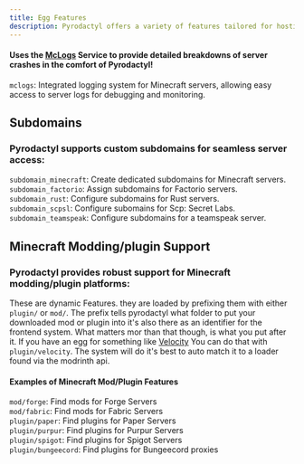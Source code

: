 ```yaml
---
title: Egg Features
description: Pyrodactyl offers a variety of features tailored for hosting game servers efficiently. Below is a detailed overview of the supported features for Pyrodactyl eggs, designed to enhance your server management experience.
---
```


#### Uses the [McLogs](https://mclo.gs/) Service to provide detailed breakdowns of server crashes in the comfort of Pyrodactyl!
`mclogs`: Integrated logging system for Minecraft servers, allowing easy access to server logs for debugging and monitoring.

## Subdomains
### Pyrodactyl supports custom subdomains for seamless server access:

`subdomain_minecraft`: Create dedicated subdomains for Minecraft servers.  
`subdomain_factorio`: Assign subdomains for Factorio servers.  
`subdomain_rust`: Configure subdomains for Rust servers.  
`subdomain_scpsl`: Configure subomains for Scp: Secret Labs.  
`subdomain_teamspeak`: Configure subdomains for a teamspeak server.  

## Minecraft Modding/plugin Support
### Pyrodactyl provides robust support for Minecraft modding/plugin platforms:

  These are dynamic Features. they are loaded by prefixing them with either `plugin/` or `mod/`.
The prefix tells pyrodactyl what folder to put your downloaded mod or plugin into it's also 
there as an identifier for the frontend system. What matters mor than that though, is
what you put after it. If you have an egg for something like [Velocity](https://papermc.io/software/velocity)
You can do that with `plugin/velocity`.
The system will do it's best to auto match it to a loader found via the modrinth api.

#### Examples of Minecraft Mod/Plugin Features

 `mod/forge`: Find mods for Forge Servers  
 `mod/fabric`: Find mods for Fabric Servers  
 `plugin/paper`: Find plugins for Paper Servers  
 `plugin/purpur`: Find plugins for Purpur Servers  
 `plugin/spigot`: Find plugins for Spigot Servers  
 `plugin/bungeecord`: Find plugins for Bungeecord proxies  

